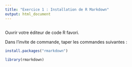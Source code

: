 ```yaml
---
title: "Exercice 1 : Installation de R Markdown"
output: html_document
---
```


## 

Ouvrir votre éditeur de code R favori.

Dans l'invite de commande, taper les commandes suivantes :

```r
install.packages("rmarkdown")

library(rmarkdown)
```